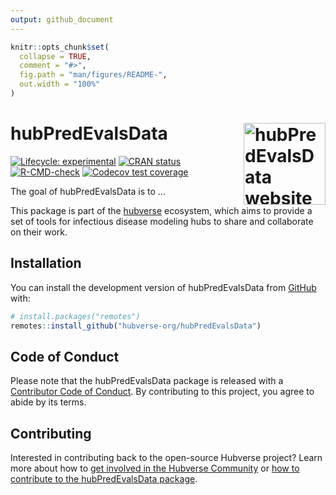 ```yaml
---
output: github_document
---
```


<!-- README.md is generated from README.Rmd. Please edit that file -->

```r
knitr::opts_chunk$set(
  collapse = TRUE,
  comment = "#>",
  fig.path = "man/figures/README-",
  out.width = "100%"
)
```


# hubPredEvalsData <a href="https://hubverse-org.github.io/hubPredEvalsData/"><img src="man/figures/logo.png" align="right" height="131" alt="hubPredEvalsData website" /></a>

<!-- badges: start -->
[![Lifecycle: experimental](https://img.shields.io/badge/lifecycle-experimental-orange.svg)](https://lifecycle.r-lib.org/articles/stages.html#experimental)
[![CRAN status](https://www.r-pkg.org/badges/version/hubPredEvalsData)](https://CRAN.R-project.org/package=hubPredEvalsData)
[![R-CMD-check](https://github.com/hubverse-org/hubPredEvalsData/actions/workflows/R-CMD-check.yaml/badge.svg)](https://github.com/hubverse-org/hubPredEvalsData/actions/workflows/R-CMD-check.yaml)
[![Codecov test coverage](https://codecov.io/gh/hubverse-org/hubPredEvalsData/graph/badge.svg)](https://app.codecov.io/gh/hubverse-org/hubPredEvalsData)
<!-- badges: end -->

The goal of hubPredEvalsData is to ...

This package is part of the [hubverse](https://hubverse.io/en/latest/) ecosystem, which aims to provide a set of tools for infectious disease modeling hubs to share and collaborate on their work.

## Installation

You can install the development version of hubPredEvalsData from [GitHub](https://github.com/) with:

``` r
# install.packages("remotes")
remotes::install_github("hubverse-org/hubPredEvalsData")
```

## Code of Conduct

Please note that the hubPredEvalsData package is released with a [Contributor Code of Conduct](.github/CODE_OF_CONDUCT.md). By contributing to this project, you agree to abide by its terms.


## Contributing

Interested in contributing back to the open-source Hubverse project?
Learn more about how to [get involved in the Hubverse Community](https://hubverse.io/en/latest/overview/contribute.html) or [how to contribute to the hubPredEvalsData package](.github/CONTRIBUTING.md).
